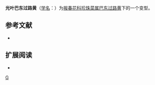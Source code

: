{{Infraspeciesbox
| image = 
| image_caption = 
| status = 
| status_system = 
| genus = Lysimachia
| species = patungensis
| varietas = glabrifolia
| authority = [[胡启明|C. M. Hu]]
| synonyms = 
}}
'''光叶巴东过路黄'''（[[学名|学名]]：{{lang|la|'''''Lysimachia patungensis'' f. ''glabrifolia'''''}}）为[[报春花科|报春花科]][[珍珠菜属|珍珠菜属]][[巴东过路黄|巴东过路黄]]下的一个变型。

== 参考文献 ==
{{refbegin}}
* {{CPNI| zh=光叶巴东过路黄 | id=063-23353 | binomial=Lysimachia patungensis | authority=C. M. Hu | form=glabrifolia | accessdate=2013-01-17}}
{{refend}}

== 扩展阅读 ==
{{refbegin}}
* {{wikispecies-inline|Lysimachia patungensis f. glabrifolia|光叶巴东过路黄}}
{{refend}}
{{Taxonbar|from=Q10890136}}

[[Category:珍珠菜属|G]]


{{plant-stub}}
